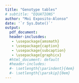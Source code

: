 ```yaml
---
title: "Genotype tables"
# subtitle: "EQUATIONS"
author: "Moi Exposito-Alonso"
date: '`r Sys.Date()`'
output:
  pdf_document:
  header-inclusdes:
   - \usepackage{amsmath}
   - \usepackage{caption}
   - \usepackage{subcaption}
   - \usepackage{graphicx}
  #html_document: default
  #header-includes:
  #- \setlength{\parindent}{4em}
  #- \setlength{\parskip}{0em}
---
```


\
\begin{center}
\begin{tabular}{ c | c  c}
     &       B            &     b       \\
  \hline
  A & $(1+s_A)(1+s_B) $&$ (1+s_{A}) (1-s_{B})  $\\
  a & $(1- s_{A})(1+ s_{B})$&$ (1-s_A)(1-s_B)          $
\end{tabular}
\end{center}
\
